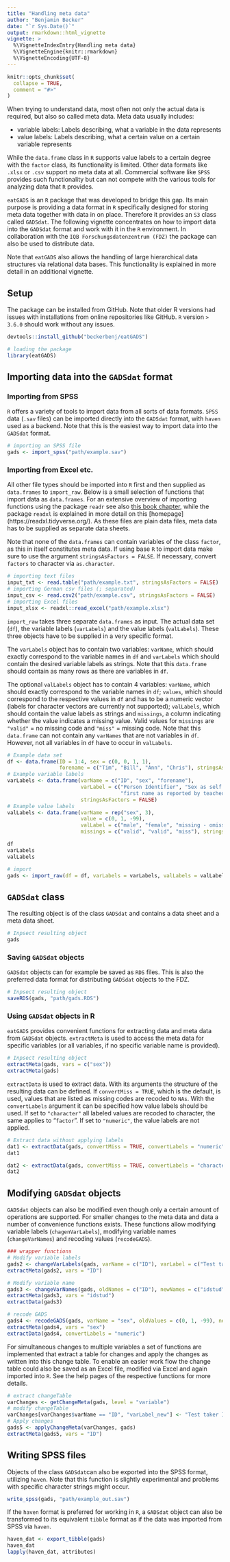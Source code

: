 ---
title: "Handling meta data"
author: "Benjamin Becker"
date: "`r Sys.Date()`"
output: rmarkdown::html_vignette
vignette: >
  %\VignetteIndexEntry{Handling meta data}
  %\VignetteEngine{knitr::rmarkdown}
  %\VignetteEncoding{UTF-8}
---

```{r, include = FALSE}
knitr::opts_chunk$set(
  collapse = TRUE,
  comment = "#>"
)
```

When trying to understand data, most often not only the actual data is required, but also so called meta data. Meta data usually includes:

* variable labels: Labels describing, what a variable in the data represents
* value labels: Labels describing, what a certain value on a certain variable represents

While the `data.frame` class in `R` supports value labels to a certain degree with the `factor` class, its functionality is limited. Other data formats like `.xlsx` or `.csv` support no meta data at all. Commercial software like `SPSS` provides such functionality but can not compete with the various tools for analyzing data that `R` provides.

`eatGADS` is an `R` package that was developed to bridge this gap. Its main purpose is providing a data format in `R` specifically designed for storing meta data together with data in on place. Therefore it provides an `S3` class called `GADSdat`. The following vignette concentrates on how to import data into the `GADSdat` format and work with it in the `R` environment. In collaboration with the `IQB Forschungsdatenzentrum (FDZ)` the package can also be used to distribute data.

Note that `eatGADS` also allows the handling of large hierarchical data structures via relational data bases. This functionality is explained in more detail in an additional vignette. 

## Setup

The package can be installed from GitHub. Note that older R versions had issues with installations from online repositories like GitHub. `R` version `> 3.6.0` should work without any issues.

```{r installation, eval = FALSE}
devtools::install_github("beckerbenj/eatGADS")
```

```{r library, message = FALSE}
# loading the package
library(eatGADS)
```

## Importing data into the `GADSdat` format

### Importing from SPSS

`R` offers a variety of tools to import data from all sorts of data formats. `SPSS` data (`.sav` files) can be imported directly into the `GADSdat` format, with `haven` used as a backend. Note that this is the easiest way to import data into the `GADSdat` format.

```{r import_spss, eval = FALSE}
# importing an SPSS file
gads <- import_spss("path/example.sav")
```

### Importing from Excel etc.

All other file types should be imported into `R` first and then supplied as `data.frames` to `import_raw`. Below is a small selection of functions that import data as `data.frames`. For an extensive overview of importing functions using the package `readr` see also [this book chapter](https://r4ds.had.co.nz/data-import.html), while the package `readxl` is explained in more detail on this [homepage] (https://readxl.tidyverse.org/). As these files are plain data files, meta data has to be supplied as separate data sheets.

Note that none of the `data.frames` can contain variables of the class `factor`, as this in itself constitutes meta data. If using base `R` to import data make sure to use the argument `stringsAsFactors = FALSE`. If necessary, convert `factors` to character via `as.character`.  

```{r import data into r, eval = FALSE}
# importing text files
input_txt <- read.table("path/example.txt", stringsAsFactors = FALSE)
# importing German csv files (; separated)
input_csv <- read.csv2("path/example.csv", stringsAsFactors = FALSE)
# importing Excel files
input_xlsx <- readxl::read_excel("path/example.xlsx")
```

`import_raw` takes three separate `data.frames` as input. The actual data set (`df`), the variable labels (`varLabels`) and the value labels (`valLabels`). These three objects have to be supplied in a very specific format. 

The `varLabels` object has to contain two variables: `varName`, which should exactly correspond to the variable names in `df` and `varLabels` which should contain the desired variable labels as strings. Note that this `data.frame` should contain as many rows as there are variables in `df`.

The optional `valLabels` object has to contain 4 variables: `varName`, which should exactly correspond to the variable names in `df`; `values`, which should correspond to the respective values in `df` and has to be a numeric vector (labels for character vectors are currently not supported); `valLabels`, which should contain the value labels as strings and `missings`, a column indicating whether the value indicates a missing value. Valid values for `missings` are `"valid"` = no missing code and `"miss"` = missing code. Note that this `data.frame` can not contain any `varNames` that are not variables in `df`. However, not all variables in `df` have to occur in `valLabels`.

```{r import_raw}
# Example data set
df <- data.frame(ID = 1:4, sex = c(0, 0, 1, 1), 
                 forename = c("Tim", "Bill", "Ann", "Chris"), stringsAsFactors = FALSE)
# Example variable labels
varLabels <- data.frame(varName = c("ID", "sex", "forename"), 
                        varLabel = c("Person Identifier", "Sex as self reported", 
                                     "first name as reported by teacher"), 
                        stringsAsFactors = FALSE)
# Example value labels
valLabels <- data.frame(varName = rep("sex", 3), 
                        value = c(0, 1, -99), 
                        valLabel = c("male", "female", "missing - omission"), 
                        missings = c("valid", "valid", "miss"), stringsAsFactors = FALSE)

df
varLabels
valLabels

# import 
gads <- import_raw(df = df, varLabels = varLabels, valLabels = valLabels)
```

## `GADSdat` class

The resulting object is of the class `GADSdat` and contains a data sheet and a meta data sheet.

```{r print gads}
# Inpsect resulting object 
gads 
```

### Saving `GADSdat` objects

`GADSdat` objects can for example be saved as `RDS` files. This is also the preferred data format for distributing `GADSdat` objects to the FDZ.

```{r save gads, eval = FALSE}
# Inpsect resulting object 
saveRDS(gads, "path/gads.RDS")
```


### Using `GADSdat` objects in R

`eatGADS` provides convenient functions for extracting data and meta data from `GADSdat` objects. `extractMeta` is used to access the meta data for specific variables (or all variables, if no specific variable name is provided).  

```{r extractMeta}
# Inpsect resulting object 
extractMeta(gads, vars = c("sex"))
extractMeta(gads)
```

`extractData` is used to extract data. With its arguments the structure of the resulting data can be defined. If `convertMiss = TRUE`, which is the default, is used, values that are listed as missing codes are recoded to `NAs`. With the `convertLabels` argument it can be specified how value labels should be used. If set to `"character"` all labeled values are recoded to character, the same applies to "`factor`". If set to `"numeric"`, the value labels are not applied. 

```{r extractData, message = FALSE}
# Extract data without applying labels
dat1 <- extractData(gads, convertMiss = TRUE, convertLabels = "numeric")
dat1

dat2 <- extractData(gads, convertMiss = TRUE, convertLabels = "character")
dat2

```

## Modifying `GADSdat` objects

`GADSdat` objects can also be modified even though only a certain amount of operations are supported. For smaller changes to the meta data and data a number of convenience functions exists. These functions allow modifying variable labels (`chagenVarLabels`), modifying variable names (`changeVarNames`) and recoding values (`recodeGADS`).

```{r modify wrappers}
### wrapper functions
# Modify variable labels
gads2 <- changeVarLabels(gads, varName = c("ID"), varLabel = c("Test taker ID"))
extractMeta(gads2, vars = "ID")

# Modify variable name
gads3 <- changeVarNames(gads, oldNames = c("ID"), newNames = c("idstud"))
extractMeta(gads3, vars = "idstud")
extractData(gads3)

# recode GADS
gads4 <- recodeGADS(gads, varName = "sex", oldValues = c(0, 1, -99), newValues = c(1, 2, 99))
extractMeta(gads4, vars = "sex")
extractData(gads4, convertLabels = "numeric")

```

For simultaneous changes to multiple variables a set of functions are implemented that extract a table for changes and apply the changes as written into this change table. To enable an easier work flow the change table could also be saved as an Excel file, modified via Excel and again imported into `R`. See the help pages of the respective functions for more details. 


```{r modify changeTable}
# extract changeTable
varChanges <- getChangeMeta(gads, level = "variable")
# modify changeTable
varChanges[varChanges$varName == "ID", "varLabel_new"] <- "Test taker ID"
# Apply changes
gads5 <- applyChangeMeta(varChanges, gads)
extractMeta(gads5, vars = "ID")
```

## Writing SPSS files

Objects of the class `GADSdat`can also be exported into the SPSS format, utilizing `haven`. Note that this function is slightly experimental and problems with specific character strings might occur.

```{r write spss, eval = FALSE}
write_spss(gads, "path/example_out.sav")
```

If the `haven` format is preferred for working in `R`, a `GADSdat` object can also be transformed to its equivalent `tibble` format as if the data was imported from SPSS via `haven`. 

```{r export to haven, eval = TRUE}
haven_dat <- export_tibble(gads)
haven_dat
lapply(haven_dat, attributes)
```

